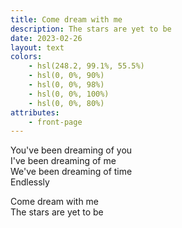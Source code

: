 ```yaml
---
title: Come dream with me
description: The stars are yet to be
date: 2023-02-26
layout: text
colors:
    - hsl(248.2, 99.1%, 55.5%)
    - hsl(0, 0%, 90%)
    - hsl(0, 0%, 98%)
    - hsl(0, 0%, 100%)
    - hsl(0, 0%, 80%)
attributes:
    - front-page
---
```


You've been dreaming of you<br />
I've been dreaming of me<br />
We've been dreaming of time<br />
Endlessly

Come dream with me<br />
The stars are yet to be
